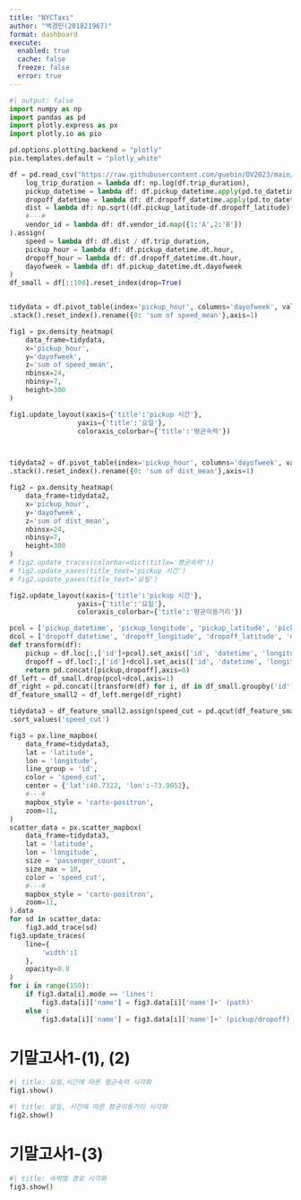 ```yaml
---
title: "NYCTaxi"
author: "백경민(201821967)"
format: dashboard
execute: 
  enabled: true
  cache: false
  freeze: false
  error: true
---
```


```python
#| output: false
import numpy as np
import pandas as pd
import plotly.express as px
import plotly.io as pio

pd.options.plotting.backend = "plotly"
pio.templates.default = "plotly_white"

df = pd.read_csv("https://raw.githubusercontent.com/guebin/DV2023/main/posts/NYCTaxi.csv").assign(
    log_trip_duration = lambda df: np.log(df.trip_duration),
    pickup_datetime = lambda df: df.pickup_datetime.apply(pd.to_datetime),
    dropoff_datetime = lambda df: df.dropoff_datetime.apply(pd.to_datetime),
    dist = lambda df: np.sqrt((df.pickup_latitude-df.dropoff_latitude)**2 + (df.pickup_longitude-df.dropoff_longitude)**2),
    #---#
    vendor_id = lambda df: df.vendor_id.map({1:'A',2:'B'})
).assign(
    speed = lambda df: df.dist / df.trip_duration,
    pickup_hour = lambda df: df.pickup_datetime.dt.hour,
    dropoff_hour = lambda df: df.dropoff_datetime.dt.hour,
    dayofweek = lambda df: df.pickup_datetime.dt.dayofweek
)
df_small = df[::100].reset_index(drop=True)


tidydata = df.pivot_table(index='pickup_hour', columns='dayofweek', values='speed', aggfunc = 'mean')\
.stack().reset_index().rename({0: 'sum of speed_mean'},axis=1)

fig1 = px.density_heatmap(
    data_frame=tidydata,
    x='pickup_hour',
    y='dayofweek',
    z='sum of speed_mean',
    nbinsx=24,
    nbinsy=7,
    height=300
)

fig1.update_layout(xaxis={'title':'pickup 시간'},
                 yaxis={'title':'요일'},
                 coloraxis_colorbar={'title':'평균속력'})



tidydata2 = df.pivot_table(index='pickup_hour', columns='dayofweek', values='dist', aggfunc = 'mean')\
.stack().reset_index().rename({0: 'sum of dist_mean'},axis=1)

fig2 = px.density_heatmap(
    data_frame=tidydata2,
    x='pickup_hour',
    y='dayofweek',
    z='sum of dist_mean',
    nbinsx=24,
    nbinsy=7,
    height=300
)
# fig2.update_traces(colorbar=dict(title='평균속력'))
# fig2.update_xaxes(title_text='pickup 시간')
# fig2.update_yaxes(title_text='요일')

fig2.update_layout(xaxis={'title':'pickup 시간'},
                 yaxis={'title':'요일'},
                 coloraxis_colorbar={'title':'평균이동거리'})

pcol = ['pickup_datetime', 'pickup_longitude', 'pickup_latitude', 'pickup_hour']
dcol = ['dropoff_datetime', 'dropoff_longitude', 'dropoff_latitude', 'dropoff_hour']
def transform(df):
    pickup = df.loc[:,['id']+pcol].set_axis(['id', 'datetime', 'longitude', 'latitude', 'hour'],axis=1).assign(type = 'pickup')
    dropoff = df.loc[:,['id']+dcol].set_axis(['id', 'datetime', 'longitude', 'latitude', 'hour'],axis=1).assign(type = 'dropoff')
    return pd.concat([pickup,dropoff],axis=0)
df_left = df_small.drop(pcol+dcol,axis=1)
df_right = pd.concat([transform(df) for i, df in df_small.groupby('id')]).reset_index(drop=True)
df_feature_small2 = df_left.merge(df_right)

tidydata3 = df_feature_small2.assign(speed_cut = pd.qcut(df_feature_small2['speed'], 4,labels=['매우느림','조금느림','조금빠름','매우빠름']))\
.sort_values('speed_cut')

fig3 = px.line_mapbox(
    data_frame=tidydata3,
    lat = 'latitude',
    lon = 'longitude',
    line_group = 'id',
    color = 'speed_cut',
    center = {'lat':40.7322, 'lon':-73.9052},
    #---#
    mapbox_style = 'carto-positron',
    zoom=11,   
)
scatter_data = px.scatter_mapbox(
    data_frame=tidydata3,
    lat = 'latitude',
    lon = 'longitude',
    size = 'passenger_count',
    size_max = 10,
    color = 'speed_cut',
    #---#
    mapbox_style = 'carto-positron',
    zoom=11,  
).data 
for sd in scatter_data: 
    fig3.add_trace(sd)
fig3.update_traces(
    line={
        'width':1
    },
    opacity=0.8
)
for i in range(150):
    if fig3.data[i].mode == 'lines':
        fig3.data[i]['name'] = fig3.data[i]['name']+' (path)'
    else :
        fig3.data[i]['name'] = fig3.data[i]['name']+' (pickup/dropoff)'
```

# 기말고사1-(1), (2)


```python
#| title: 요일,시간에 따른 평균속력 시각화        
fig1.show()
```


```python
#| title: 요일, 시간에 따른 평균이동거리 시각화  
fig2.show()
```



# 기말고사1-(3)


```python
#| title: 속력별 경로 시각화
fig3.show()
```




















